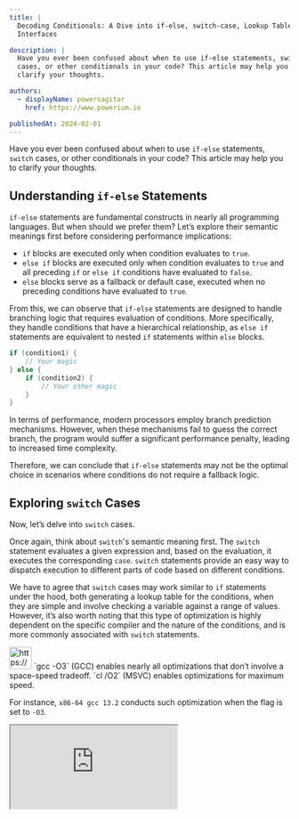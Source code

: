 ```yaml
---
title: |
  Decoding Conditionals: A Dive into if-else, switch-case, Lookup Tables, and
  Interfaces

description: |
  Have you ever been confused about when to use if-else statements, switch
  cases, or other conditionals in your code? This article may help you to
  clarify your thoughts.

authors:
  - displayName: powersagitar
    href: https://www.powerium.io

publishedAt: 2024-02-01
---
```



Have you ever been confused about when to use `if-else` statements, `switch`
cases, or other conditionals in your code? This article may help you to clarify
your thoughts.

## Understanding `if-else` Statements

`if-else` statements are fundamental constructs in nearly all programming
languages. But when should we prefer them? Let’s explore their semantic meanings
first before considering performance implications:

- `if` blocks are executed only when condition evaluates to `true`.
- `else if` blocks are executed only when condition evaluates to `true` and all
  preceding `if` or `else if` conditions have evaluated to `false`.
- `else` blocks serve as a fallback or default case, executed when no preceding
  conditions have evaluated to `true`.

From this, we can observe that `if-else` statements are designed to handle
branching logic that requires evaluation of conditions. More specifically, they
handle conditions that have a hierarchical relationship, as `else if` statements
are equivalent to nested `if` statements within `else` blocks.

```cpp
if (condition1) {
    // Your magic
} else {
    if (condition2) {
        // Your other magic
    }
}
```

In terms of performance, modern processors employ branch prediction mechanisms.
However, when these mechanisms fail to guess the correct branch, the program
would suffer a significant performance penalty, leading to increased time
complexity.

Therefore, we can conclude that `if-else` statements may not be the optimal
choice in scenarios where conditions do not require a fallback logic.

## Exploring `switch` Cases

Now, let’s delve into `switch` cases.

Once again, think about `switch`'s semantic meaning first. The `switch`
statement evaluates a given expression and, based on the evaluation, it executes
the corresponding `case`. `switch` statements provide an easy way to dispatch
execution to different parts of code based on different conditions.

We have to agree that `switch` cases may work similar to `if` statements under
the hood, both generating a lookup table for the conditions, when they are
simple and involve checking a variable against a range of values. However, it’s
also worth noting that this type of optimization is highly dependent on the
specific compiler and the nature of the conditions, and is more commonly
associated with `switch` statements.

<aside>
<img src="https://www.notion.so/icons/info-alternate_gray.svg" alt="https://www.notion.so/icons/info-alternate_gray.svg" width="40px" /> `gcc -O3` (GCC) enables nearly all optimizations that don’t involve a space-speed tradeoff.
`cl /O2` (MSVC) enables optimizations for maximum speed.

</aside>

For instance, `x86-64 gcc 13.2` conducts such optimization when the flag is set
to `-O3`.

<Iframe
  src="https://godbolt.org/e?hideEditorToolbars=true#z:OYLghAFBqd5QCxAYwPYBMCmBRdBLAF1QCcAaPECAMzwBtMA7AQwFtMQByARg9KtQYEAysib0QXACx8BBAKoBnTAAUAHpwAMvAFYTStJg1DIApACYAQuYukl9ZATwDKjdAGFUtAK4sGIM6SuADJ4DJgAcj4ARpjEIADM8aQADqgKhE4MHt6%2B/ilpGQIhYZEsMXGJtpj2jgJCBEzEBNk%2BfgF2mA6Z9Y0ExRHRsQlJCg1NLbntY32hA2VDiQCUtqhexMjsHABuqHjoANQAYl4MXQJcEIsm8VYaAII7e0cnZwxml9e3D7sHx6e1DHiHxuJnuj1%2BLwBkmBX3Bz3%2BmQArDDQXdUXCAPLJWJMAEAdUICCEAHdCMgEBBQgR9qpFvsTAB2L77Fn7BSkgjk/YQWn0pmo1mC/aiJT7LggAVCqV/V4XK4g%2B5SqVRYiYJgAa0%2BkqlIsw%2BzMEsVSsFMoB73lzONrJVas1Cruxt1%2B3ihodVpZpsyQIt2qtNo1WqNOqYoskrvdHshmWhPqDftVAftjpDesR4YjnoEyNjbvd/rtlpZjIAIqiS2WwT99licfjCQBJKjYWhKSmCGl0xmF/Z4KhSnn0%2BKlodiumZhhywO5/bVUW97mqQfD4v6sdRgTmqeC2d6%2BcD67L51rhECb1b1k7nt9/dDg/7STH14x88sy97xcHu%2BIx8A7NTkscMstCcIivB%2BBwWikKgnBuNY1hsqs6x6uY8Q8KQBCaIByzqiAiIaAAdBokhmBoAAcACcABsZhSBoXCIuR%2BicJIvAsBIGgaKQ4GQdBHC8AoICcRhEGAaQcCwEgaAsMkdCxOQlBSTJ9BxMAXDxAENC0AQsQCRAUSYaQUShI0ACenBoUZzDECZGJRNonTCWhUlsIIGIMLQZkiaQWBRF4wBuGILbmbwWAsIYwDiF5%2BCql0WyYAJXmYKonReNpwXkII1QGbQeAqqZHhYAZBDEHgbHcKJVAGMACgAGp4JgxI1uBaH8IIIhiOwUgyIIigqOoXm6Fw%2BjhSgcGWPouUCZAyyoMkAIJQAtBi8S8KgcXECVWBTZcVQ1JkLgMO4nitHowSzKU5R6Kk6QAhMfhDddhQMP0F1DENHSvD04zHbk73VA53TTC9gxxO90x3Xooy9MD8yg8sCiIRsEhASBYEGbxNKkZRC2UZI%2BzAMgyBivE%2BFmNyuCECQ9JmKhiy8MJWiLNhICSOR%2BHkYiDLkVwGjxAypEMaRkhJMBHAsaQbE85x3GrZw/GCehmFM0xHBmGjXm8fTSvLOt6TOJIQA"
  className="h-[67vh]"
/>

While `x86 msvc v19.38` doesn’t, when the flag is set to `/O2`.

<Iframe
  src="https://godbolt.org/e#z:OYLghAFBqd5QCxAYwPYBMCmBRdBLAF1QCcAaPECAMzwBtMA7AQwFtMQByARg9KtQYEAysib0QXACx8BBAKoBnTAAUAHpwAMvAFYTStJg1DIApACYAQuYukl9ZATwDKjdAGFUtAK4sGIM6SuADJ4DJgAcj4ARpjEIADM8aQADqgKhE4MHt6%2B/ilpGQIhYZEsMXGJtpj2jgJCBEzEBNk%2BfgF2mA6Z9Y0ExRHRsQlJCg1NLbntY32hA2VDiQCUtqhexMjsHABuqHjoANQAYl4MXQJcEIsm8VYaAII7e0cnZwxml9e3D7sHx6e1DHiHxuJnuj1%2BLwBkmBX3Bz3%2BmQArDDQXdUXCAPLJWJMAEAdUICCEAHdCMgEBBQgR9qpFvsTAB2L77Fn7BSkgjk/YQWn0pmo1mC/aiJT7LggAVCqV/V4XK4g%2B5SqVRYiYJgAa0%2BkqlIsw%2BzMEsVSsFMoB73lzONrJVas1Cruxt1%2B3ihodVpZpsyQIt2qtNo1WqNOqYoskrvdHshmWhPqDftVAftjpDesR4YjnoEyNjbvd/rtlpZjIAIqiS2WwT99licfjCQBJKjYWhKSmCGl0xmF/Z4KhSnn0%2BKlodiumZhhywO5/bVUW97mqQfD4v6sdRgTmqeC2d6%2BcD67L51rhECb1b1k7nt9/dDg/7STH14x88sy97xcHu%2BIx8A7NTkscMstCcIivB%2BBwWikKgnBuNY1hsqs6x6uY8Q8KQBCaIByzqiAiIaAAdBokhmBoAAcACcABsZhSBoXCIuR%2BicJIvAsBIGgaKQ4GQdBHC8AoICcRhEGAaQcCwEgaAsMkdCxOQlBSTJ9BxFsyDJMkAD6WxcORGnxKRGmqKRlF8HQBCxAJEBRJhpBRKEjQAJ6cGhdnMMQDkYlE2idMJaFSWwggYgwtBOSJpBYFEXjAG4Ygts5vBYCwhjAOIYX4KqXRbJgAlhZgqidF45nxeQgjVDZtB4CqjkeFgNkEMQeBsdwolUAYwAKAAangmDEjW4FofwggiGI7BSDIgiKCo6hhboXD6MlKBwZY%2BiVQJkDLKgyQAgJAD0GIBKgWXEA1WBrZcVQ1JkLgMO4nitHowSzKU5R6Kk6QAhMfhzW9hQMP0z1DHNHSvD04x3bkQPVD53TTP9gxxED0yfXooy9HD8wI8sCiIRsEhASBYE2bxNLGfsLAKKp%2BzaeR%2BH6dyuCECQ9JmKhiy8MJWiLNhICSDT5GIgy5FcBo8QMqRDGkZISTARwLGkGxwucdxvC8fxgnoZhXNMRwZiE2FqsayJWtHekziSEAA"
  className="h-[67vh]"
/>

In general, it’s best to choose between these two based on their semantic
meanings, and let the compiler handle the optimizations:

- `if` statements are best used when the branches have hierarchical
  relationships.
- `switch-case`s are ideal when the branches don’t have hierarchical
  relationships, and different actions are taken based on different conditions
  but not in a fallback manner.

## Embracing Lookup Tables

As observed, the lookup table derived from `switch-case`s boasts an `O(1)` time
complexity, which is ideal. However, not all types of variables can be used in
the condition of a `switch` statement. For instance, in C++, the condition only
accepts integral and enumeration types, as well as types that can be implicitly
converted to those two, as stated in the
[C++ reference](https://en.cppreference.com/w/cpp/language/switch). So, what
happens when this is the case?

The solution is quite straightforward — if the compiler doesn’t generate a
lookup table, we implement it ourselves. The following snippet demonstrates how
to use a lookup table in conjunction with `std::unordered_map`.

```cpp
int Handler1(int argc, char **argv) {}
int Handler2(int argc, char **argv) {}

int main(int argc, char **argv) {
    std::unordered_map<std::string_view, int (*)(int, char**)> lookup_table = {
        {"command1", Handler1},
        {"command2", Handler2},
    };

    if (argc < 2) {
        return EX_USAGE;
    }

    try {
        int error_code = lookup_table.at(argv[1])(argc, argv);
        // Handle the error code
    } catch (std::out_of_range &exception) {
        // Handle the exception
        return EX_USAGE;
    }

    return EX_OK;
}
```

In C++, `std::unordered_map` is typically implemented as a hash table and
thereby offering an average time complexity of `O(1)`, which is fundamentally
identical to the lookup table generated by the compiler.

Thus, custom lookup tables appear to be a viable alternative to `switch-case`s
where they are not applicable.

## The Power of Interfaces

We have explored various conditions so far and have observed that `switch-case`s
and lookup tables can be effective when dealing with a large number of branches.
However, they are not a panacea. Consider scenarios where:

- The logic frequently changes.
- There are many related types of objects.
- The code needs to be decoupled.
- Adherence to the Open/Closed Principle is desired.

In such cases, interfaces come into play. As a reminder, by the
[Wikipedia contributors](<https://en.wikipedia.org/wiki/Interface_(object-oriented_programming)>):

> An interface or protocol is a data type that acts as an abstraction of a
> class. It describes a set of method signatures, the implementations of which
> may be provided by multiple classes that are otherwise not necessarily related
> to each other.

Let’s see how interfaces can help with an example.

Instead of this:

```cpp
enum class HandlerType {
    Handler1,
    Handler2,
} handler_type = HandlerType::Handler1;

void Execute(int some_arg) {
    switch (handler_type) {
        case HandlerType::Handler1:
            // Your magic
            break;
        case HandlerType::Handler2:
            // Your other magic
            break;
    }
}
```

Consider this:

```cpp
class Interface {
public:
    virtual ~Interface() = default;
    virtual void Execute(int some_arg) = 0;
};

class Handler1 : public Interface {
public:
    void Execute(int some_arg) override {
        // Your magic
    }
};

class Handler2 : public Interface {
public:
    void Execute(int some_arg) override {
        // Your other magic
    }
};

void CallExecute(Interface &handler, int some_arg) {
    handler.Execute(some_arg);
}

int main() {
    Handler1 handler1;
    CallExecute(handler1, 1);
    return EX_OK;
}
```

The benefits are clear:

- The large `switch` and `cases` are eliminated, making the code more readable
  and maintainable.
- The new pattern adheres to the Open/Closed Principle. When a new case arises,
  we can simply add an implementation class instead of modifying the existing
  logic by creating a new `case`.

Therefore, in scenarios where multiple types of objects share a common interface
but require different actions, this approach is more suitable and scalable than
using `if-else` or `switch-case`s. This is also a fundamental technique in
object-orientated programming.

## Summary

In conclusion, there is no universal solution when it comes to choosing
conditionals. The most suitable option always depends on the specific
circumstances at hand. Here’s a guide for quick reference:

- Use `if-else` statements when the branches have hierarchical relationships.
- Opt for `switch-case`s and lookup tables when the branches don’t have
  hierarchical relationships, and different actions are taken based on different
  conditions, but not in a fallback manner.
- Employ interfaces when dealing with a large number of related types of
  objects, and when the code needs to be decoupled and adhere to the Open/Closed
  Principle.

Remember, the key is to consider the specific situation and choose the most
appropriate means.

---

Thank you for taking your time to read! If you have any questions, concerns, or
if you spot any issues, please feel free to
[connect with powersagitar](/contact). Your feedback is greatly appreciated.
